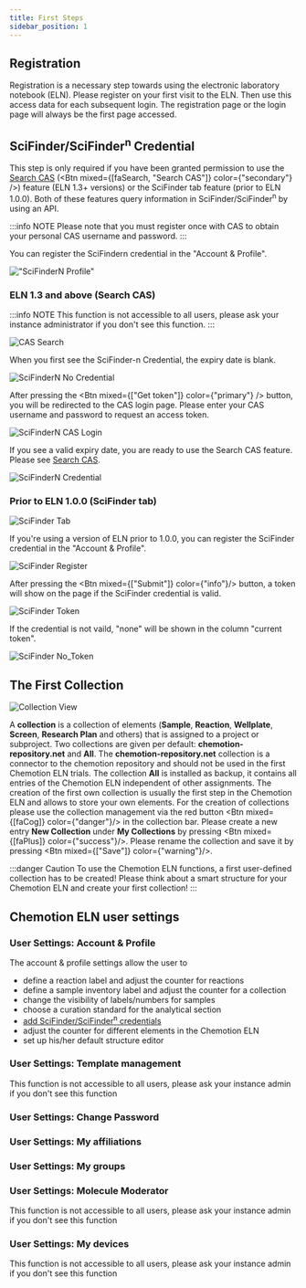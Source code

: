 ```yaml
---
title: First Steps
sidebar_position: 1
---
```



## Registration

Registration is a necessary step towards using the electronic laboratory notebook (ELN). Please register on your first visit to the ELN. Then use this access data for each subsequent login. The registration page or the login page will always be the first page accessed.

## SciFinder/SciFinder<sup>n</sup> Credential

This step is only required if you have been granted permission to use the [Search CAS](../ui/details#search-cas) (<Btn mixed={[faSearch, "Search CAS"]} color={"secondary"} />) feature (ELN 1.3+ versions) or the SciFinder tab feature (prior to ELN 1.0.0).
Both of these features query information in SciFinder/SciFinder<sup>n</sup> by using an API.

:::info NOTE
Please note that you must register once with CAS to obtain your personal CAS username and password.
:::

You can register the SciFindern credential in the "Account & Profile".

!["SciFinderN Profile"](/img/scifindern_profile.png)

### ELN 1.3 and above (Search CAS)

:::info NOTE
This function is not accessible to all users, please ask your instance administrator if you don't see this function.
:::

![CAS Search](/img/scifindern_function.png)

When you first see the SciFinder-n Credential, the expiry date is blank.

![SciFinderN No Credential](/img/scifindern_no_credential.png)

After pressing the <Btn mixed={["Get token"]} color={"primary"} /> button, you will be redirected to the CAS login page. Please enter your CAS username and password to request an access token.

![SciFinderN CAS Login](/img/scifindern_cas_login.png)

If you see a valid expiry date, you are ready to use the Search CAS feature. Please see [Search CAS](../ui/details#search-cas).

![SciFinderN Credential](/img/scifindern_has_credential.png)

### Prior to ELN 1.0.0 (SciFinder tab)

![SciFinder Tab](/img/scifinder_tab.png)

If you're using a version of ELN prior to 1.0.0, you can register the SciFinder credential in the "Account & Profile".

![SciFinder Register](/img/scifinder_register.gif)

After pressing the <Btn mixed={["Submit"]} color={"info"}/> button, a token will show on the page if the SciFinder credential is valid.

![SciFinder Token](/img/scifinder_token.png)

If the credential is not vaild, "none" will be shown in the column "current token".

![SciFinder No_Token](/img/scifinder_no_token.png)

## The First Collection

![Collection View](/img/first_collection.gif)

A **collection** is a collection of elements (**Sample**, **Reaction**, **Wellplate**, **Screen**, **Research Plan** and others) that is assigned to a project or subproject. Two collections are given per default: **chemotion-repository.net** and **All**. The **chemotion-repository.net** collection is a connector to the chemotion repository and should not be used in the first Chemotion ELN trials. The collection **All** is installed as backup, it contains all entries of the Chemotion ELN independent of other assignments. The creation of the first own collection is usually the first step in the Chemotion ELN and allows to store your own elements.
For the creation of collections please use the collection management via the red button <Btn mixed={[faCog]} color={"danger"}/> in the collection bar. Please create a new entry **New Collection** under **My Collections** by pressing <Btn mixed={[faPlus]} color={"success"}/>. Please rename the collection and save it by pressing <Btn mixed={["Save"]} color={"warning"}/>.

:::danger Caution
To use the Chemotion ELN functions, a first user-defined collection has to be created!
Please think about a smart structure for your Chemotion ELN and create your first collection!
:::

## Chemotion ELN user settings

### User Settings: Account & Profile

The account & profile settings allow the user to

- define a reaction label and adjust the counter for reactions
- define a sample inventory label and adjust the counter for a collection
- change the visibility of labels/numbers for samples
- choose a curation standard for the analytical section
- [add SciFinder/SciFinder<sup>n</sup> credentials](#scifinderscifindern-credential)
- adjust the counter for different elements in the Chemotion ELN
- set up his/her default structure editor

### User Settings: Template management

This function is not accessible to all users, please ask your instance admin if you don't see this function

### User Settings: Change Password

### User Settings: My affiliations

### User Settings: My groups

### User Settings: Molecule Moderator

This function is not accessible to all users, please ask your instance admin if you don't see this function

### User Settings: My devices

This function is not accessible to all users, please ask your instance admin if you don't see this function
